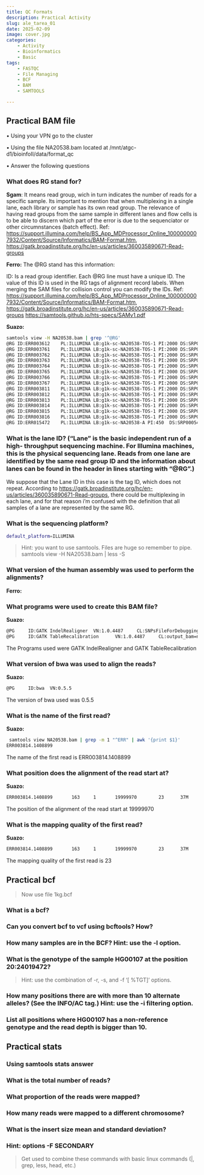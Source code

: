 ```yaml
---
title: QC Formats
description: Practical Activity
slug: ale_tarea_01
date: 2025-02-09 
image: cover.jpg
categories:
    - Activity
    - Bioinformatics
    - Basic
tags:
    - FASTQC
    - File Managing
    - BCF
    - BAM
    - SAMTOOLS

---
```


## Practical BAM file

•  Using your VPN go to the cluster

• Using the file NA20538.bam located at /mnt/atgc-d1/bioinfoII/data/format_qc

• Answer the following questions

### What does RG stand for?

**Sgam**: It means read group, wich in turn indicates the number of reads for a specific sample. Its important to mention that when multiplexing in a single lane, each library or sample has its own read group. The relevance of having read groups from the same sample in different lanes and flow cells is to be able to discern which part of the error is due to the sequenciator or other circumnstances (batch effect).
Ref: <https://support.illumina.com/help/BS_App_MDProcessor_Online_1000000007932/Content/Source/Informatics/BAM-Format.htm>, <https://gatk.broadinstitute.org/hc/en-us/articles/360035890671-Read-groups>

**Ferro:** 
The @RG stand has this information: 

ID: Is a read group identifier. Each @RG line must have a unique ID.
The value of this ID is used in the RG tags of alignment record labels.
When merging the SAM files for collision control you can modify the IDs.
Ref: <https://support.illumina.com/help/BS_App_MDProcessor_Online_1000000007932/Content/Source/Informatics/BAM-Format.htm>, <https://gatk.broadinstitute.org/hc/en-us/articles/360035890671-Read-groups>
<https://samtools.github.io/hts-specs/SAMv1.pdf>

**Suazo:** 

```bash
samtools view -H NA20538.bam | grep '^@RG'
@RG	ID:ERR003612	PL:ILLUMINA	LB:g1k-sc-NA20538-TOS-1	PI:2000	DS:SRP000540	SM:NA20538	CN:SC
@RG	ID:ERR003761	PL:ILLUMINA	LB:g1k-sc-NA20538-TOS-1	PI:2000	DS:SRP000540	SM:NA20538	CN:SC
@RG	ID:ERR003762	PL:ILLUMINA	LB:g1k-sc-NA20538-TOS-1	PI:2000	DS:SRP000540	SM:NA20538	CN:SC
@RG	ID:ERR003763	PL:ILLUMINA	LB:g1k-sc-NA20538-TOS-1	PI:2000	DS:SRP000540	SM:NA20538	CN:SC
@RG	ID:ERR003764	PL:ILLUMINA	LB:g1k-sc-NA20538-TOS-1	PI:2000	DS:SRP000540	SM:NA20538	CN:SC
@RG	ID:ERR003765	PL:ILLUMINA	LB:g1k-sc-NA20538-TOS-1	PI:2000	DS:SRP000540	SM:NA20538	CN:SC
@RG	ID:ERR003766	PL:ILLUMINA	LB:g1k-sc-NA20538-TOS-1	PI:2000	DS:SRP000540	SM:NA20538	CN:SC
@RG	ID:ERR003767	PL:ILLUMINA	LB:g1k-sc-NA20538-TOS-1	PI:2000	DS:SRP000540	SM:NA20538	CN:SC
@RG	ID:ERR003811	PL:ILLUMINA	LB:g1k-sc-NA20538-TOS-1	PI:2000	DS:SRP000540	SM:NA20538	CN:SC
@RG	ID:ERR003812	PL:ILLUMINA	LB:g1k-sc-NA20538-TOS-1	PI:2000	DS:SRP000540	SM:NA20538	CN:SC
@RG	ID:ERR003813	PL:ILLUMINA	LB:g1k-sc-NA20538-TOS-1	PI:2000	DS:SRP000540	SM:NA20538	CN:SC
@RG	ID:ERR003814	PL:ILLUMINA	LB:g1k-sc-NA20538-TOS-1	PI:2000	DS:SRP000540	SM:NA20538	CN:SC
@RG	ID:ERR003815	PL:ILLUMINA	LB:g1k-sc-NA20538-TOS-1	PI:2000	DS:SRP000540	SM:NA20538	CN:SC
@RG	ID:ERR003816	PL:ILLUMINA	LB:g1k-sc-NA20538-TOS-1	PI:2000	DS:SRP000540	SM:NA20538	CN:SC
@RG	ID:ERR015472	PL:ILLUMINA	LB:g1k-sc-NA20538-A	PI:450	DS:SRP000540	SM:NA20538	CN:SC

```

### What is the lane ID? ("Lane” is the basic independent run of a high- throughput sequencing machine. For Illumina machines, this is the physical sequencing lane. Reads from one lane are identified by the same read group ID and the information about lanes can be found in the header in lines starting with "@RG".)

We suppose that the Lane ID in this case is the tag ID, which does not repeat.  According to <https://gatk.broadinstitute.org/hc/en-us/articles/360035890671-Read-groups>, there could be multiplexing in each lane, and for that reason i'm confused with the definition that all samples of a lane are represented by the same RG.

### What is the sequencing platform?

```bash
default_platform=ILLUMINA
```

> Hint: you want to use samtools. Files are huge so remember to pipe.
samtools view -H NA20538.bam | less -S

### What version of the human assembly was used to perform the alignments?

**Ferro:** 

### What programs were used to create this BAM file?

**Suazo:** 

```bash
@PG     ID:GATK IndelRealigner  VN:1.0.4487     CL:SNPsFileForDebugging=null targetIntervals=/lustre/scratch105/projects/g1k/ref/broad_rec...
@PG     ID:GATK TableRecalibration      VN:1.0.4487     CL:output_bam=null window_size_nqs=5 force_read_group=null smoothing=1 default_pla...

```

The Programs used were GATK IndelRealigner and GATK TableRecalibration

### What version of bwa was used to align the reads?

**Suazo:**

```bash
@PG     ID:bwa  VN:0.5.5
```

The version of bwa used was 0.5.5

### What is the name of the first read?

**Suazo:**

```bash
 samtools view NA20538.bam | grep -m 1 "^ERR" | awk '{print $1}'
ERR003814.1408899
```

The name of the first read is ERR003814.1408899 

### What position does the alignment of the read start at?

**Suazo:**

```bash
ERR003814.1408899       163     1       19999970        23      37M     =       20000147        213     GGTGGGTGGATCACCTGAGATCGGGAGTTTGAGA
```

The position of the alignment of the read start at 19999970


### What is the mapping quality of the first read?

**Suazo:**
```bash
ERR003814.1408899       163     1       19999970        23      37M     =       20000147        213     GGTGGGTGGATCACCTGAGATCGGGAGTTTGAGA
```

The mapping quality of the first read is 23

## Practical bcf
> Now use file 1kg.bcf

### What is a bcf?

### Can you convert bcf to vcf using bcftools? How?

### How many samples are in the BCF? Hint: use the -l option.

### What is the genotype of the sample HG00107 at the position 20:24019472? 
>Hint: use the combination of -r, -s, and -f '[ %TGT]\n' options.

### How many positions there are with more than 10 alternate alleles? (See the INFO/AC tag.) Hint: use the -i filtering option.

### List all positions where HG00107 has a non-reference genotype and the read depth is bigger than 10.

## Practical stats

### Using samtools stats answer

### What is the total number of reads?
 
### What proportion of the reads were mapped?

### How many reads were mapped to a different chromosome?

### What is the insert size mean and standard deviation?

### Hint: options -F SECONDARY

> Get used to combine these commands with basic linux commands (|, grep, less, head, etc.)
